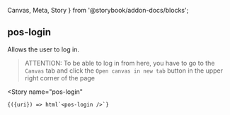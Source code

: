 
  Canvas,
  Meta,
  Story
} from '@storybook/addon-docs/blocks';

<Meta
  title="Login"
/>


## pos-login

Allows the user to log in.

> ATTENTION: To be able to log in from here, you have to go to the `Canvas` tab and click
> the `Open canvas in new tab` button in the upper right corner of the page

<Canvas
  withSource="open">
  <Story
    name="pos-login"
  >
    {({uri}) => html`<pos-login />`}
  </Story>
</Canvas>
